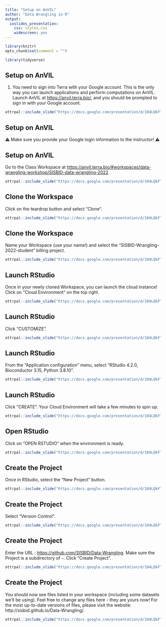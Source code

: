 ```yaml
---
title: "Setup on AnVIL"
author: "Data Wrangling in R"
output:
  ioslides_presentation:
    css: styles.css
    widescreen: yes
---
```


```r
library(knitr)
opts_chunk$set(comment = "")
```

```r
library(tidyverse)
```

## Setup on AnVIL 

1. You need to sign into Terra with your Google account. This is the only way you can launch applications and perform computations on AnVIL. Launch AnVIL at [https://anvil.terra.bio/](https://anvil.terra.bio/), and you should be prompted to sign in with your Google account.

```r
ottrpal::include_slide("https://docs.google.com/presentation/d/104LQkFTsC5R9vAC4HHj4mK7IjCTH55X6BkrAb3aDd6E/edit#slide=id.p")
```

## Setup on AnVIL 

⚠️ Make sure you provide your Google login information to the instructor! ⚠️ 

## Setup on AnVIL 

Go to the Class Workspace at [https://anvil.terra.bio/#workspaces/data-wrangling-workshop/SISBID-data-wrangling-2022](https://anvil.terra.bio/#workspaces/data-wrangling-workshop/SISBID-data-wrangling-2022)

```r
ottrpal::include_slide("https://docs.google.com/presentation/d/104LQkFTsC5R9vAC4HHj4mK7IjCTH55X6BkrAb3aDd6E/edit#slide=id.g13ea04b780d_0_2")
```

## Clone the Workspace

Click on the teardrop button and select "Clone".

```r
ottrpal::include_slide("https://docs.google.com/presentation/d/104LQkFTsC5R9vAC4HHj4mK7IjCTH55X6BkrAb3aDd6E/edit#slide=id.g13ea04b780d_0_8")
```

## Clone the Workspace

Name your Workspace (use your name!) and select the "SISBID-Wrangling-2022-student" billing project.

```r
ottrpal::include_slide("https://docs.google.com/presentation/d/104LQkFTsC5R9vAC4HHj4mK7IjCTH55X6BkrAb3aDd6E/edit#slide=id.g13ea04b780d_0_15")
```

## Launch RStudio

Once in your newly cloned Workspace, you can launch the cloud instance! Click on "Cloud Environment" on the top right.

```r
ottrpal::include_slide("https://docs.google.com/presentation/d/104LQkFTsC5R9vAC4HHj4mK7IjCTH55X6BkrAb3aDd6E/edit#slide=id.g13ea04b780d_1_0")
```

## Launch RStudio

Click "CUSTOMIZE".

```r
ottrpal::include_slide("https://docs.google.com/presentation/d/104LQkFTsC5R9vAC4HHj4mK7IjCTH55X6BkrAb3aDd6E/edit#slide=id.g13ea04b780d_1_5")
```

## Launch RStudio

From the "Application configuration" menu, select "RStudio 4.2.0, Bioconductor 3.15, Python 3.8.10".

```r
ottrpal::include_slide("https://docs.google.com/presentation/d/104LQkFTsC5R9vAC4HHj4mK7IjCTH55X6BkrAb3aDd6E/edit#slide=id.g13ea04b780d_1_12")
```

## Launch RStudio

Click "CREATE". Your Cloud Environment will take a few minutes to spin up.

```r
ottrpal::include_slide("https://docs.google.com/presentation/d/104LQkFTsC5R9vAC4HHj4mK7IjCTH55X6BkrAb3aDd6E/edit#slide=id.g13ea04b780d_1_18")
```

## Open RStudio

Click on "OPEN RSTUDIO" when the environment is ready.

```r
ottrpal::include_slide("https://docs.google.com/presentation/d/104LQkFTsC5R9vAC4HHj4mK7IjCTH55X6BkrAb3aDd6E/edit#slide=id.g13ea04b780d_1_24")
```

## Create the Project

Once in RStudio, select the "New Project" button.

```r
ottrpal::include_slide("https://docs.google.com/presentation/d/104LQkFTsC5R9vAC4HHj4mK7IjCTH55X6BkrAb3aDd6E/edit#slide=id.g13ea04b780d_1_30")
```

## Create the Project

Select "Version Control".

```r
ottrpal::include_slide("https://docs.google.com/presentation/d/104LQkFTsC5R9vAC4HHj4mK7IjCTH55X6BkrAb3aDd6E/edit#slide=id.g13ea04b780d_1_36")
```

## Create the Project

Enter the URL : [https://github.com/SISBID/Data-Wrangling](https://github.com/SISBID/Data-Wrangling). Make sure the Project is a subdirectory of `~`. Click "Create Project".

```r
ottrpal::include_slide("https://docs.google.com/presentation/d/104LQkFTsC5R9vAC4HHj4mK7IjCTH55X6BkrAb3aDd6E/edit#slide=id.g13ea04b780d_1_48")
```

## Create the Project

You should now see files listed in your workspace (including some datasets we'll be using). Feel free to change any files here - they are yours now! For the most up-to-date versions of files, please visit the website: http://sisbid.github.io/Data-Wrangling/.

```r
ottrpal::include_slide("https://docs.google.com/presentation/d/104LQkFTsC5R9vAC4HHj4mK7IjCTH55X6BkrAb3aDd6E/edit#slide=id.g13ea04b780d_1_57")
```
